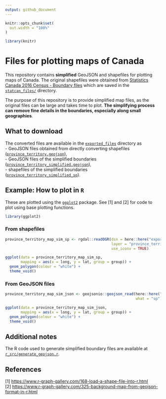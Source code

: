 ```yaml
---
output: github_document
---
```


<!-- README.md is generated from README.Rmd. Please edit that file -->

```r
knitr::opts_chunk$set(
  out.width = "100%"
)

library(knitr)
```

# Files for plotting maps of Canada

This repository contains **simplified** GeoJSON and shapefiles for plotting maps of Canada. The original shapefiles were obtained from [Statistics Canada 2016 Census - Boundary files](https://www12.statcan.gc.ca/census-recensement/2011/geo/bound-limit/bound-limit-2016-eng.cfm) which are saved in the [`statcan_files/`](statcan_files/) directory.

The purpose of this repository is to provide simplified map files, as the original files can be large and takes time to plot. **The simplifying process can remove fine details in the boundaries, especially along small geographies**.


## What to download

The converted files are available in the [`exported_files`](exported_files/) directory as  
- GeoJSON files obtained from directly converting shapefiles ([`province_territory.geojson`](exported_files/province_territory.geojson)),  
- GeoJSON files of the simplified boundaries ([`province_territory_simplified.geojson`](exported_files/province_territory_simplified.geojson)),  
- shapefiles of the simplified boundaries ([`province_territory_simplified_sp`](exported_files/province_territory_simplified_sp/)).  


## Example: How to plot in `R`

These are plotted using the [`ggplot2`](https://ggplot2.tidyverse.org/) package. See [1] and [2] for code to plot using base plotting functions.

```r

library(ggplot2)

```

### From shapefiles

```r

province_territory_map_sim_sp <- rgdal::readOGR(dsn = here::here("exported_files", "province_territory_simplified_sp"), 
                                                layer = "province_territory_simplified_sp",
                                                use_iconv = TRUE)

ggplot(data = province_territory_map_sim_sp,
       mapping = aes(x = long, y = lat, group = group)) + 
  geom_polygon(colour = "white") + 
  theme_void()

```

### From GeoJSON files

```r

province_territory_map_sim_json <- geojsonio::geojson_read(here::here("exported_files", "province_territory_simplified.geojson"),
                                                           what = "sp")

ggplot(data = province_territory_map_sim_json,
       mapping = aes(x = long, y = lat, group = group)) + 
  geom_polygon(colour = "white") + 
  theme_void()

```



## Additional notes

The R code used to generate simplified boundary files are available at [`r_src/generate_geojson.r`](r_src/generate_geojson.r).



## References

[1] [https://www.r-graph-gallery.com/168-load-a-shape-file-into-r.html](https://www.r-graph-gallery.com/168-load-a-shape-file-into-r.html)  
[2] [https://www.r-graph-gallery.com/325-background-map-from-geojson-format-in-r.html](https://www.r-graph-gallery.com/325-background-map-from-geojson-format-in-r.html)  
